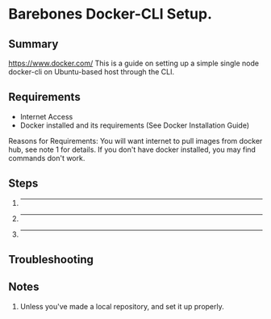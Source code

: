# Barebones Docker-CLI Setup.

## Summary

https://www.docker.com/
This is a guide on setting up a simple single node docker-cli on Ubuntu-based host through the CLI.

## Requirements

- Internet Access
- Docker installed and its requirements (See Docker Installation Guide)

Reasons for Requirements:
You will want internet to pull images from docker hub, see note 1 for details.
If you don't have docker installed, you may find commands don't work.

## Steps

1. ** **

2. ** **

3. ** **



## Troubleshooting

## Notes

1. Unless you've made a local repository, and set it up properly. 